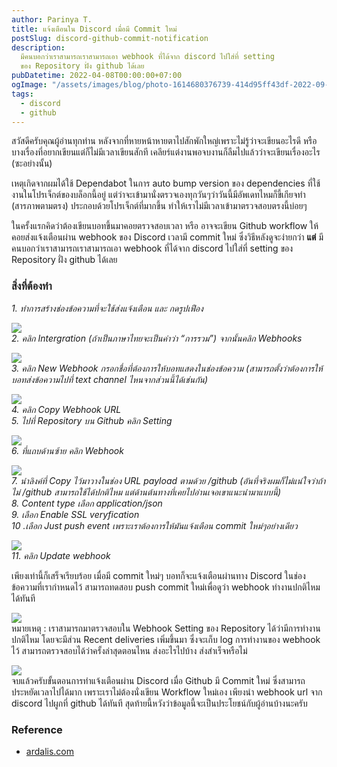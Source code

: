 ```yaml
---
author: Parinya T.
title: แจ้งเตือนใน Discord เมื่อมี Commit ใหม่
postSlug: discord-github-commit-notification
description:
  มีคนบอกว่าเราสามารถเราสามารถเอา webhook ที่ได้จาก discord ไปใส่ที่ setting
  ของ Repository ฝั่ง github ได้เลย
pubDatetime: 2022-04-08T00:00:00+07:00
ogImage: "/assets/images/blog/photo-1614680376739-414d95ff43df-2022-09-09.jpeg"
tags:
  - discord
  - github
---
```


สวัสดีครับคุณผู้อ่านทุกท่าน หลังจากที่หายหน้าหายตาไปสักพักใหญ่เพราะไม่รู้ว่าจะเขียนอะไรดี หรือบางเรื่องที่อยากเขียนแต่ก็ไม่มีเวลาเขียนสักที เคลียร์แต่งานพอจบงานก็ลืมไปแล้วว่าจะเขียนเรื่องอะไร (ซะอย่างนั้น)

เหตุเกิดจากผมได้ใช้ Dependabot ในการ auto bump version ของ dependencies ที่ใช้งานในโปรเจ็กต์ของบล็อกนี้อยู่ แต่ว่าจะเข้ามานั่งตรวจเองทุกวันๆว่าวันนี้มีอัพเดทไหมก็ขี้เกียจทำ (สารภาพตามตรง) ประกอบด้วยโปรเจ็กต์ที่มากขึ้น ทำให้เราไม่มีเวลาเข้ามาตรวจสอบตรงนี้บ่อยๆ

ในครั้งแรกคิดว่าต้องเขียนบอทขึ้นมาคอยตรวจสอบเวลา หรือ อาจจะเขียน Github workflow ให้คอยส่งแจ้งเตือนผ่าน webhook ของ Discord เวลามี commit ใหม่ ซึ่งวิธีหลังดูจะง่ายกว่า **แต่** มีคนบอกว่าเราสามารถเราสามารถเอา webhook ที่ได้จาก discord ไปใส่ที่ setting ของ Repository ฝั่ง github ได้เลย

### สิ่งที่ต้องทำ

_1. ทำการสร้างช่องข้อความที่จะใช้ส่งแจ้งเตือน และ กดรูปเฟือง_

![](/assets/images/blog/image-22-2022-09-09.png)  
_2. คลิก Intergration (ถ้าเป็นภาษาไทยจะเป็นคำว่า “การรวม”) จากนั้นคลิก Webhooks_

![](/assets/images/blog/image-13-2022-09-09.png)  
_3. คลิก New Webhook กรอกชื่อที่ต้องการให้บอทแสดงในช่องข้อความ (สามารถตั้งว่าต้องการให้บอทส่งข้อความไปที่ text channel ไหนจากส่วนนี้ได้เช่นกัน)_

![](/assets/images/blog/image-21-2022-09-09.png)  
_4. คลิก Copy Webhook URL  
5\. ไปที่ Repository บน Github คลิก Setting_

![](/assets/images/blog/image-15-2022-09-09.png)  
_6. ที่แถบด้านซ้าย คลิก Webhook_

![](/assets/images/blog/image-16-2022-09-09.png)  
_7. นำลิงค์ที่ Copy ไว้มาวางในช่อง URL payload ตามด้วย /github (อันที่จริงผมก็ไม่แน่ใจว่าถ้าไม่ /github สามารถใช้ได้ปกติไหม แต่ด้านต้นทางที่เคยไปอ่านเจอเขาแนะนำมาแบบนี้)  
8\. Content type เลือก application/json  
9\. เลือก Enable SSL veryfication  
10 .เลือก Just push event เพราะเราต้องการให้มันแจ้งเตือน commit ใหม่ๆอย่างเดียว_

![](/assets/images/blog/image-20-2022-09-09.png)  
_11. คลิก Update webhook_

เพียงเท่านี้ก็เสร็จเรียบร้อย เมื่อมี commit ใหม่ๆ บอทก็จะแจ้งเตือนผ่านทาง Discord ในช่องข้อความที่เรากำหนดไว้ สามารถทดสอบ push commit ใหม่เพื่อดูว่า webhook ทำงานปกติไหมได้ทันที

![](/assets/images/blog/image-18-2022-09-09.png)  
หมายเหตุ : เราสามารถมาตรวจสอบใน Webhook Setting ของ Repository ได้ว่ามีการทำงานปกติไหม โดยจะมีส่วน Recent deliveries เพิ่มขึ้นมา ซึ่งจะเก็บ log การทำงานของ webhook ไว้ สามารถตรวจสอบได้ว่าครั้งล่าสุดตอนไหน ส่งอะไรไปบ้าง ส่งสำเร็จหรือไม่

![](/assets/images/blog/image-19-2022-09-09.png)  
จบแล้วครับขั้นตอนการทำแจ้งเตือนผ่าน Discord เมื่อ Github มี Commit ใหม่ ซึ่งสามารถประหยัดเวลาไปได้มาก เพราะเราไม่ต้องนั่งเขียน Workflow ใหม่เอง เพียงนำ webhook url จาก discord ไปผูกที่ github ได้ทันที สุดท้ายนี้หวังว่าข้อมูลนี้จะเป็นประโยชน์กับผู้อ่านบ้างนะครับ

### Reference

- [ardalis.com](https://ardalis.com/integrate-github-and-discord-with-webhooks/ "https://ardalis.com/integrate-github-and-discord-with-webhooks/")
